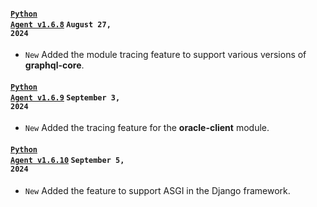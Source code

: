 #### <code class='changelog-service'><a href="https://docs.whatap.io/release-notes/python/python-v1_6_8">Python Agent v1.6.8</a></code> <code class='changelog-date'>August 27, 2024</code>

- <code class="New" type="1">New</code> Added the module tracing feature to support various versions of <strong>graphql-core</strong>.

#### <code class='changelog-service'><a href="https://docs.whatap.io/release-notes/python/python-v1_6_9">Python Agent v1.6.9</a></code> <code class='changelog-date'>September 3, 2024</code>

- <code class="New" type="1">New</code> Added the tracing feature for the <strong>oracle-client</strong> module.

#### <code class='changelog-service'><a href="https://docs.whatap.io/release-notes/python/python-v1_6_10">Python Agent v1.6.10</a></code> <code class='changelog-date'>September 5, 2024</code>

- <code class="New" type="1">New</code> Added the feature to support ASGI in the Django framework.
